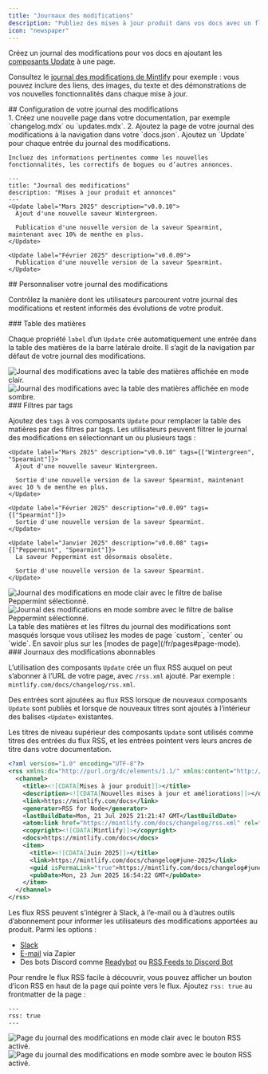 ```yaml
---
title: "Journaux des modifications"
description: "Publiez des mises à jour produit dans vos docs avec un flux RSS auquel s’abonner"
icon: "newspaper"
---
```


Créez un journal des modifications pour vos docs en ajoutant les [composants Update](/fr/components/update) à une page.

Consultez le [journal des modifications de Mintlify](/fr/changelog) pour exemple : vous pouvez inclure des liens, des images, du texte et des démonstrations de vos nouvelles fonctionnalités dans chaque mise à jour.

<div id="setting-up-your-changelog">
  ## Configuration de votre journal des modifications
</div>

<Steps>
  <Step title="Créer une page pour votre journal des modifications">
    1. Créez une nouvelle page dans votre documentation, par exemple `changelog.mdx` ou `updates.mdx`.
    2. Ajoutez la page de votre journal des modifications à la navigation dans votre `docs.json`.
  </Step>

  <Step title="Ajouter des composants Update à votre journal des modifications">
    Ajoutez un `Update` pour chaque entrée du journal des modifications.

    Incluez des informations pertinentes comme les nouvelles fonctionnalités, les correctifs de bogues ou d’autres annonces.
  </Step>
</Steps>

```mdx Example changelog.mdx
---
title: "Journal des modifications"
description: "Mises à jour produit et annonces"
---
<Update label="Mars 2025" description="v0.0.10">
  Ajout d'une nouvelle saveur Wintergreen.

  Publication d'une nouvelle version de la saveur Spearmint, maintenant avec 10% de menthe en plus.
</Update>

<Update label="Février 2025" description="v0.0.09">
  Publication d'une nouvelle version de la saveur Spearmint.
</Update>
```

<div id="customizing-your-changelog">
  ## Personnaliser votre journal des modifications
</div>

Contrôlez la manière dont les utilisateurs parcourent votre journal des modifications et restent informés des évolutions de votre produit.

<div id="table-of-contents">
  ### Table des matières
</div>

Chaque propriété `label` d’un `Update` crée automatiquement une entrée dans la table des matières de la barre latérale droite. Il s’agit de la navigation par défaut de votre journal des modifications.

<Frame>
  <img src="/images/changelog-toc-light.png" alt="Journal des modifications avec la table des matières affichée en mode clair." className="block dark:hidden" />

  <img src="/images/changelog-toc-dark.png" alt="Journal des modifications avec la table des matières affichée en mode sombre." className="hidden dark:block" />
</Frame>

<div id="tag-filters">
  ### Filtres par tags
</div>

Ajoutez des `tags` à vos composants `Update` pour remplacer la table des matières par des filtres par tags. Les utilisateurs peuvent filtrer le journal des modifications en sélectionnant un ou plusieurs tags :

```mdx Tag filters example wrap
<Update label="Mars 2025" description="v0.0.10" tags={["Wintergreen", "Spearmint"]}>
  Ajout d'une nouvelle saveur Wintergreen.

  Sortie d'une nouvelle version de la saveur Spearmint, maintenant avec 10 % de menthe en plus.
</Update>

<Update label="Février 2025" description="v0.0.09" tags={["Spearmint"]}>
  Sortie d'une nouvelle version de la saveur Spearmint.
</Update>

<Update label="Janvier 2025" description="v0.0.08" tags={["Peppermint", "Spearmint"]}>
  La saveur Peppermint est désormais obsolète.

  Sortie d'une nouvelle version de la saveur Spearmint.
</Update>
```

<Frame>
  <img src="/images/changelog-filters-light.png" alt="Journal des modifications en mode clair avec le filtre de balise Peppermint sélectionné." className="block dark:hidden" />

  <img src="/images/changelog-filters-dark.png" alt="Journal des modifications en mode sombre avec le filtre de balise Peppermint sélectionné." className="hidden dark:block" />
</Frame>

<Tip>
  La table des matières et les filtres du journal des modifications sont masqués lorsque vous utilisez les modes de page `custom`, `center` ou `wide`. En savoir plus sur les [modes de page](/fr/pages#page-mode).
</Tip>

<div id="subscribable-changelogs">
  ### Journaux des modifications abonnables
</div>

L’utilisation des composants `Update` crée un flux RSS auquel on peut s’abonner à l’URL de votre page, avec `/rss.xml` ajouté. Par exemple : `mintlify.com/docs/changelog/rss.xml`.

Des entrées sont ajoutées au flux RSS lorsque de nouveaux composants `Update` sont publiés et lorsque de nouveaux titres sont ajoutés à l’intérieur des balises `<Update>` existantes.

Les titres de niveau supérieur des composants `Update` sont utilisés comme titres des entrées du flux RSS, et les entrées pointent vers leurs ancres de titre dans votre documentation.

```xml Example RSS feed
<?xml version="1.0" encoding="UTF-8"?>
<rss xmlns:dc="http://purl.org/dc/elements/1.1/" xmlns:content="http://purl.org/rss/1.0/modules/content/" xmlns:atom="http://www.w3.org/2005/Atom" version="2.0">
  <channel>
    <title><![CDATA[Mises à jour produit]]></title>
    <description><![CDATA[Nouvelles mises à jour et améliorations]]></description>
    <link>https://mintlify.com/docs</link>
    <generator>RSS for Node</generator>
    <lastBuildDate>Mon, 21 Jul 2025 21:21:47 GMT</lastBuildDate>
    <atom:link href="https://mintlify.com/docs/changelog/rss.xml" rel="self" type="application/rss+xml"/>
    <copyright><![CDATA[Mintlify]]></copyright>
    <docs>https://mintlify.com/docs</docs>
    <item>
      <title><![CDATA[Juin 2025]]></title>
      <link>https://mintlify.com/docs/changelog#june-2025</link>
      <guid isPermaLink="true">https://mintlify.com/docs/changelog#june-2025</guid>
      <pubDate>Mon, 23 Jun 2025 16:54:22 GMT</pubDate>
    </item>
  </channel>
</rss>
```

Les flux RSS peuvent s’intégrer à Slack, à l’e-mail ou à d’autres outils d’abonnement pour informer les utilisateurs des modifications apportées au produit. Parmi les options :

* [Slack](https://slack.com/help/articles/218688467-Add-RSS-feeds-to-Slack)
* [E-mail](https://zapier.com/apps/email/integrations/rss/1441/send-new-rss-feed-entries-via-email) via Zapier
* Des bots Discord comme [Readybot](https://readybot.io) ou [RSS Feeds to Discord Bot](https://rss.app/en/bots/rssfeeds-discord-bot)

Pour rendre le flux RSS facile à découvrir, vous pouvez afficher un bouton d’icon RSS en haut de la page qui pointe vers le flux. Ajoutez `rss: true` au frontmatter de la page :

```mdx
---
rss: true
---
```

<Frame>
  <img src="/images/changelog-rss-button-light.png" alt="Page du journal des modifications en mode clair avec le bouton RSS activé." className="block dark:hidden" />

  <img src="/images/changelog-rss-button-dark.png" alt="Page du journal des modifications en mode sombre avec le bouton RSS activé." className="hidden dark:block" />
</Frame>
